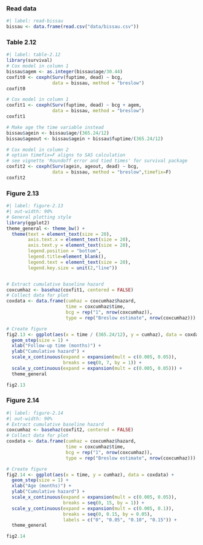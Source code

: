 ### Read data

```r
#| label: read-bissau
bissau <- data.frame(read.csv("data/bissau.csv"))
```

### Table 2.12 

```r
#| label: table-2.12
library(survival)
# Cox model in column 1
bissau$agem <- as.integer(bissau$age/30.44)
coxfit0 <- coxph(Surv(fuptime, dead) ~ bcg, 
                 data = bissau, method = "breslow")
coxfit0

# Cox model in column 1
coxfit1 <- coxph(Surv(fuptime, dead) ~ bcg + agem, 
                 data = bissau, method = "breslow")
coxfit1

# Make age the time variable instead
bissau$agein <- bissau$age/(365.24/12)
bissau$ageout <- bissau$agein + bissau$fuptime/(365.24/12)

# Cox model in column 2
# option timefix=F aligns to SAS calculation
# see vignette 'Roundoff error and tied times' for survival package
coxfit2 <- coxph(Surv(agein, ageout, dead) ~ bcg, 
                 data = bissau, method = "breslow",timefix=F)
coxfit2
```


### Figure 2.13 

```r
#| label: figure-2.13
#| out-width: 90%
# General plotting style 
library(ggplot2)
theme_general <- theme_bw() +
  theme(text = element_text(size = 20), 
        axis.text.x = element_text(size = 20), 
        axis.text.y = element_text(size = 20),
        legend.position = "bottom", 
        legend.title=element_blank(),
        legend.text = element_text(size = 20),
        legend.key.size = unit(2,"line")) 


# Extract cumulative baseline hazard
coxcumhaz <- basehaz(coxfit1, centered = FALSE)
# Collect data for plot
coxdata <- data.frame(cumhaz = coxcumhaz$hazard, 
                      time = coxcumhaz$time, 
                      bcg = rep("1", nrow(coxcumhaz)), 
                      type = rep("Breslow estimate", nrow(coxcumhaz)))

# Create figure
fig2.13 <- ggplot(aes(x = time / (365.24/12), y = cumhaz), data = coxdata) + 
  geom_step(size = 1) + 
  xlab("Follow-up time (months)") + 
  ylab("Cumulative hazard") + 
  scale_x_continuous(expand = expansion(mult = c(0.005, 0.05)), 
                     breaks = seq(0, 7, by = 1)) + 
  scale_y_continuous(expand = expansion(mult = c(0.005, 0.05))) +
  theme_general

fig2.13
```


### Figure 2.14 

```r
#| label: figure-2.14
#| out-width: 90%
# Extract cumulative baseline hazard
coxcumhaz <- basehaz(coxfit2, centered = FALSE)
# Collect data for plot
coxdata <- data.frame(cumhaz = coxcumhaz$hazard, 
                      time = coxcumhaz$time, 
                      bcg = rep("1", nrow(coxcumhaz)), 
                      type = rep("Breslow estimate", nrow(coxcumhaz)))

# Create figure
fig2.14 <- ggplot(aes(x = time, y = cumhaz), data = coxdata) + 
  geom_step(size = 1) + 
  xlab("Age (months)") + 
  ylab("Cumulative hazard") + 
  scale_x_continuous(expand = expansion(mult = c(0.005, 0.05)), 
                     breaks = seq(0, 15, by = 1)) + 
  scale_y_continuous(expand = expansion(mult = c(0.005, 0.1)), 
                     breaks = seq(0, 0.15, by = 0.05), 
                     labels = c("0", "0.05", "0.10", "0.15")) +
  theme_general

fig2.14
```